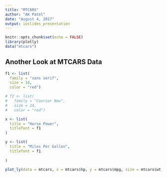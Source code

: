 ```yaml
---
title: "MTCARS"
author: "AK Patel"
date: "August 4, 2017"
output: ioslides_presentation
---
```


```r
knitr::opts_chunk$set(echo = FALSE)
library(plotly)
data("mtcars")
```

## Another Look at MTCARS Data
```r
f1 <- list(
  family = "sans serif",
  size = 14,
  color = "red")

# f2 <- list(
#   family = "Courier New",
#   size = 24,
#   color = "red")

x <- list(
  title = "Horse Power",
  titlefont = f1
)

y <- list(
  title = "Miles Per Gallon",
  titlefont = f1
  
)

plot_ly(data = mtcars, x = mtcars$hp, y = mtcars$mpg, size = mtcars$wt, type = "scatter", mode = "markers", symbol = mtcars$cyl, symbols = c(15,17,19), color = as.factor(mtcars$cyl), name = "Cylinder") %>% layout(xaxis = x, yaxis = y)
```
